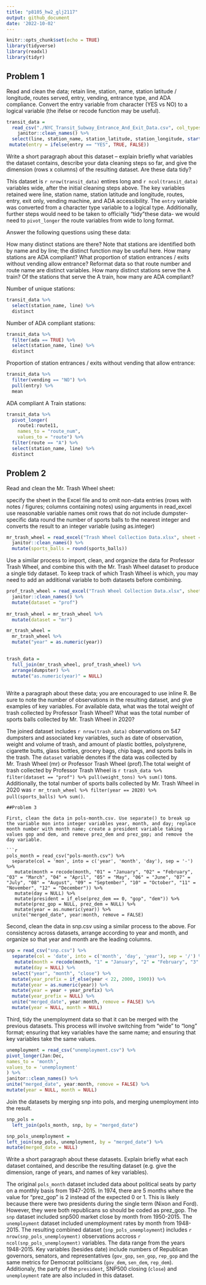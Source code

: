 ```yaml
---
title: "p8105_hw2_glj2117"
output: github_document
date: '2022-10-02'
---
```


```r
knitr::opts_chunk$set(echo = TRUE)
library(tidyverse)
library(readxl)
library(tidyr)
```

## Problem 1

Read and clean the data; retain line, station, name, station latitude / longitude, routes served, entry, vending, entrance type, and ADA compliance. Convert the entry variable from character (YES vs NO) to a logical variable (the ifelse or recode function may be useful).

```r
transit_data = 
  read_csv("./NYC_Transit_Subway_Entrance_And_Exit_Data.csv", col_types = cols(Route8 = "c", Route9 = "c", Route10 = "c", Route11 = "c")) %>% 
    janitor::clean_names() %>% 
  select(line, station_name, station_latitude, station_longitude, starts_with("route"), entry, exit_only, vending, entrance_type, ada) %>% 
 mutate(entry = ifelse(entry == "YES", TRUE, FALSE))

```
Write a short paragraph about this dataset – explain briefly what variables the dataset contains, describe your data cleaning steps so far, and give the dimension (rows x columns) of the resulting dataset. Are these data tidy?

  This dataset is `r nrow(transit_data)` entires long and `r ncol(transit_data)` variables wide, after the        initial cleaning steps above. The key variables retained were line, station name, station latitude and     longitude, routes, entry, exit only, vending machine, and ADA accessibility. The `entry` variable     was converted from a character type variable to a logical type. Additionally, further steps would need     to be taken to officially "tidy"these data- we would need to `pivot_longer` the route variables from     wide to long format.  

Answer the following questions using these data:

How many distinct stations are there? Note that stations are identified both by name and by line; the distinct function may be useful here.
How many stations are ADA compliant?
What proportion of station entrances / exits without vending allow entrance?
Reformat data so that route number and route name are distinct variables. How many distinct stations serve the A train? Of the stations that serve the A train, how many are ADA compliant?

Number of unique stations:

```r
transit_data %>% 
  select(station_name, line) %>% 
  distinct
```

Number of ADA compliant stations:

```r
transit_data %>% 
  filter(ada == TRUE) %>% 
  select(station_name, line) %>% 
  distinct
```
Proportion of station entrances / exits without vending that allow entrance:

```r
transit_data %>% 
  filter(vending == "NO") %>% 
  pull(entry) %>% 
  mean
```

ADA compliant A Train stations:

```r
transit_data %>% 
  pivot_longer(
    route1:route11,
    names_to = "route_num",
    values_to = "route") %>% 
  filter(route == "A") %>% 
  select(station_name, line) %>% 
  distinct

```


## Problem 2

Read and clean the Mr. Trash Wheel sheet:

specify the sheet in the Excel file and to omit non-data entries (rows with notes / figures; columns containing notes) using arguments in read_excel
use reasonable variable names
omit rows that do not include dumpster-specific data
round the number of sports balls to the nearest integer and converts the result to an integer variable (using as.integer)

```r
mr_trash_wheel = read_excel("Trash Wheel Collection Data.xlsx", sheet = "Mr. Trash Wheel", range = "A2:N549") %>% 
  janitor::clean_names() %>% 
  mutate(sports_balls = round(sports_balls)) 

```
Use a similar process to import, clean, and organize the data for Professor Trash Wheel, and combine this with the Mr. Trash Wheel dataset to produce a single tidy dataset. To keep track of which Trash Wheel is which, you may need to add an additional variable to both datasets before combining.

```r
prof_trash_wheel = read_excel("Trash Wheel Collection Data.xlsx", sheet = "Professor Trash Wheel", range = "A2:M96") %>% 
  janitor::clean_names() %>% 
  mutate(dataset = "prof")
 
mr_trash_wheel = mr_trash_wheel %>% 
  mutate(dataset = "mr") 

mr_trash_wheel = 
  mr_trash_wheel %>% 
  mutate("year" = as.numeric(year))
  

trash_data = 
  full_join(mr_trash_wheel, prof_trash_wheel) %>% 
  arrange(dumpster) %>% 
  mutate("as.numeric(year)" = NULL)
   
```
Write a paragraph about these data; you are encouraged to use inline R. Be sure to note the number of observations in the resulting dataset, and give examples of key variables. For available data, what was the total weight of trash collected by Professor Trash Wheel? What was the total number of sports balls collected by Mr. Trash Wheel in 2020?

The joined dataset includes `r nrow(trash_data)` observations on 547 dumpsters and associated key variables, such as date of observation, weight and volume of trash, and amount of plastic bottles, polystyrene, cigarette butts, glass bottles, grocery bags, chip bags, and sports balls in the trash. The `dataset` variable denotes if the data was collected by Mr. Trash Wheel (mr) or Professor Trash Wheel (prof).The total weight of trash collected by Professor Trash Wheel is `r trash_data %>% filter(dataset == "prof") %>% pull(weight_tons) %>% sum()` tons. Additionally, the total number of sports balls collected by Mr. Trash Wheel in 2020 was `r mr_trash_wheel %>% filter(year == 2020) %>% pull(sports_balls) %>% sum()`. 

```
##Problem 3

First, clean the data in pols-month.csv. Use separate() to break up the variable mon into integer variables year, month, and day; replace month number with month name; create a president variable taking values gop and dem, and remove prez_dem and prez_gop; and remove the day variable.

```r

pols_month = read_csv("pols-month.csv") %>% 
  separate(col = 'mon', into = c('year', 'month', 'day'), sep = '-') %>% 
   mutate(month = recode(month, "01" = "January", "02" = "February", "03" = "March", "04" = "April", "05" = "May", "06" = "June", "07" = "July", "08" = "August", "09" = "September", "10" = "October", "11" = "November", "12" = "December")) %>% 
   mutate(day = NULL) %>%
   mutate(president = if_else(prez_dem == 0, "gop", "dem")) %>% 
   mutate(prez_gop = NULL, prez_dem = NULL) %>% 
   mutate(year = as.numeric(year)) %>% 
  unite("merged_date", year:month, remove = FALSE)

```

Second, clean the data in snp.csv using a similar process to the above. For consistency across datasets, arrange according to year and month, and organize so that year and month are the leading columns.
```r
snp = read_csv("snp.csv") %>%
  separate(col = 'date', into = c('month', 'day', 'year'), sep = '/') %>% 
   mutate(month = recode(month, "1" = "January", "2" = "February", "3" = "March", "4" = "April", "5" = "May", "6" = "June", "7" = "July", "8" = "August", "9" = "September", "10" = "October", "11" = "November", "12" = "December")) %>% 
   mutate(day = NULL) %>%
  select("year", "month", "close") %>% 
  mutate(year_prefix = if_else(year < 22, 2000, 1900)) %>% 
  mutate(year = as.numeric(year)) %>% 
  mutate(year = year + year_prefix) %>% 
  mutate(year_prefix = NULL) %>% 
  unite("merged_date", year:month, remove = FALSE) %>% 
  mutate(year = NULL, month = NULL)

```
Third, tidy the unemployment data so that it can be merged with the previous datasets. This process will involve switching from “wide” to “long” format; ensuring that key variables have the same name; and ensuring that key variables take the same values.
```r
unemployment = read_csv("unemployment.csv") %>% 
pivot_longer(Jan:Dec, 
names_to = 'month',
values_to = 'unemployment'
) %>% 
janitor::clean_names() %>% 
unite("merged_date", year:month, remove = FALSE) %>% 
mutate(year = NULL, month = NULL)

```
Join the datasets by merging snp into pols, and merging unemployment into the result.
```r

snp_pols = 
  left_join(pols_month, snp, by = "merged_date") 

snp_pols_unemployment =
left_join(snp_pols, unemployment, by = "merged_date") %>% 
mutate(merged_date = NULL)

```
Write a short paragraph about these datasets. Explain briefly what each dataset contained, and describe the resulting dataset (e.g. give the dimension, range of years, and names of key variables).

The original `pols_month` dataset included data about political seats by party on a monthly basis from 1947-2015. In 1974, there are 5 months where the value for "prez_gop" is 2 instead of the expected 0 or 1. This is likely because there were two presidents during the single term (Nixon and Ford). However, they were both republicans so should be coded as prez_gop.
The `snp` dataset included snp500 market close by month from 1950-2015. 
The `unemployment` dataset included unemployment rates by month from 1948-2015.
The resulting combined dataset (`snp_pols_unemployment`) includes `r nrow(snp_pols_unemployment)` observations accross `r ncol(snp_pols_unemployment)` variables. The data range from the years 1948-2015. Key variables (besides date) include numbers of Republican governors, senators, and representatives (`gov_gop`, `sen_gop`, `rep_gop` and the same metrics for Democrat politicians (`gov_dem`, `sen_dem`, `rep_dem`). Additionaly, the party of the `president`, SNP500 closing (`close`) and `unemployment` rate are also included in this dataset.


